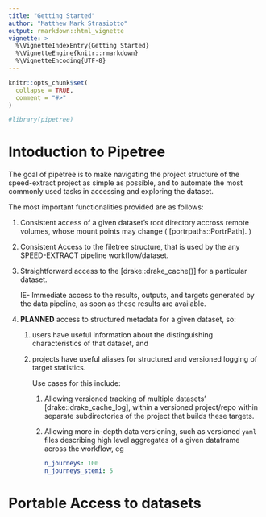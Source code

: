 ```yaml
---
title: "Getting Started"
author: "Matthew Mark Strasiotto"
output: rmarkdown::html_vignette
vignette: >
  %\VignetteIndexEntry{Getting Started}
  %\VignetteEngine{knitr::rmarkdown}
  %\VignetteEncoding{UTF-8}
---
```


```r
knitr::opts_chunk$set(
  collapse = TRUE,
  comment = "#>"
)
```

```r
#library(pipetree)
```

# Intoduction to Pipetree

The goal of pipetree is to make navigating the project structure of the 
speed-extract project as simple as possible, and to automate the most commonly
used tasks in accessing and exploring the dataset.

The most important functionalities provided are as follows:

1. Consistent access of a given dataset's root directory accross remote
   volumes, whose mount points may change ( [portrpaths::PortrPath]. )
1. Consistent Access to the filetree structure, that is used by the any 
   SPEED-EXTRACT pipeline workflow/dataset.
1. Straightforward access to the [drake::drake_cache()] for a particular 
   dataset.
   
   IE- Immediate access to the results, outputs, and targets generated by the
   data pipeline, as soon as these results are available.
1. __PLANNED__ access to structured metadata for a given dataset, so:
   1. users have useful information about the distinguishing characteristics 
      of that dataset, and 
   1. projects have useful aliases for structured and versioned logging of 
      target statistics. 
      
      Use cases for this include:
      1. Allowing versioned tracking of multiple datasets'  
         [drake::drake_cache_log], within a versioned project/repo within 
         separate subdirectories of the project that builds these targets.
      1. Allowing more in-depth data versioning, such as versioned `yaml`
         files describing high level aggregates of a given dataframe across 
         the workflow, eg
         
         ```yaml
         n_journeys: 100
         n_journeys_stemi: 5
         ```
         

# Portable Access to datasets
